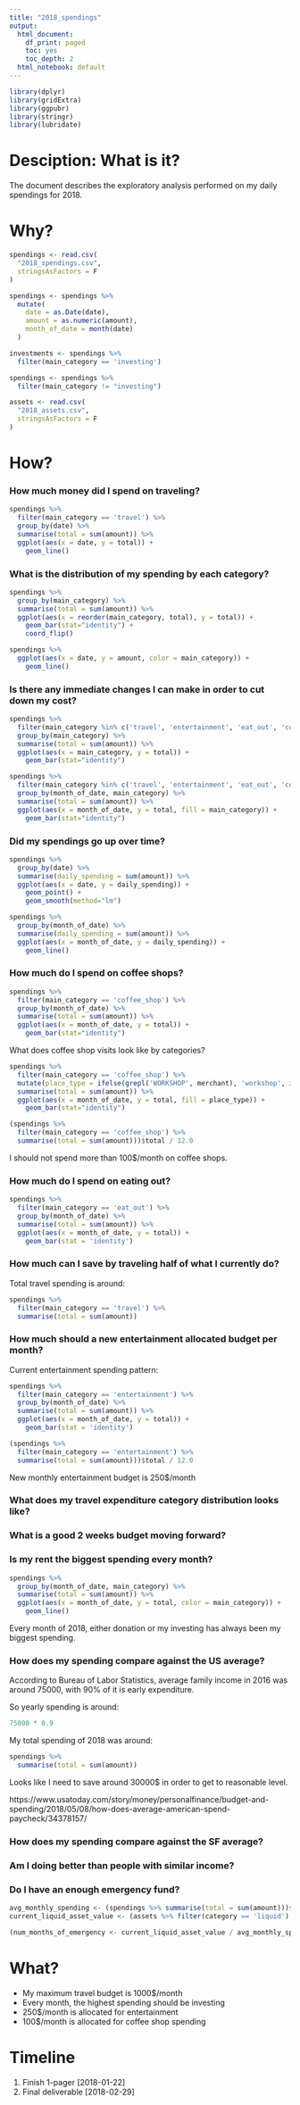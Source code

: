 ```yaml
---
title: "2018_spendings"
output:
  html_document:
    df_print: paged
    toc: yes
    toc_depth: 2
  html_notebook: default
---
```


```r
library(dplyr)
library(gridExtra)    
library(ggpubr)
library(stringr)
library(lubridate)
```

# Desciption: What is it?

The document describes the exploratory analysis performed on my daily spendings for 2018.


# Why?

```r
spendings <- read.csv(
  "2018_spendings.csv", 
  stringsAsFactors = F
)

spendings <- spendings %>% 
  mutate(
    date = as.Date(date),
    amount = as.numeric(amount),
    month_of_date = month(date)
  ) 

investments <- spendings %>% 
  filter(main_category == 'investing')

spendings <- spendings %>%  
  filter(main_category != "investing")

assets <- read.csv(
  "2018_assets.csv", 
  stringsAsFactors = F
)
```


# How?

### How much money did I spend on traveling?

```r
spendings %>% 
  filter(main_category == 'travel') %>% 
  group_by(date) %>% 
  summarise(total = sum(amount)) %>% 
  ggplot(aes(x = date, y = total)) + 
    geom_line()
```


### What is the distribution of my spending by each category?

```r
spendings %>% 
  group_by(main_category) %>% 
  summarise(total = sum(amount)) %>% 
  ggplot(aes(x = reorder(main_category, total), y = total)) + 
    geom_bar(stat="identity") +
    coord_flip()
```

```r
spendings %>% 
  ggplot(aes(x = date, y = amount, color = main_category)) + 
    geom_line()
```



### Is there any immediate changes I can make in order to cut down my cost?


```r
spendings %>% 
  filter(main_category %in% c('travel', 'entertainment', 'eat_out', 'coffee_shop')) %>%
  group_by(main_category) %>% 
  summarise(total = sum(amount)) %>% 
  ggplot(aes(x = main_category, y = total)) + 
    geom_bar(stat="identity")
```


```r
spendings %>% 
  filter(main_category %in% c('travel', 'entertainment', 'eat_out', 'coffee_shop')) %>% 
  group_by(month_of_date, main_category) %>% 
  summarise(total = sum(amount)) %>% 
  ggplot(aes(x = month_of_date, y = total, fill = main_category)) + 
    geom_bar(stat="identity")
```


### Did my spendings go up over time?

```r
spendings %>% 
  group_by(date) %>% 
  summarise(daily_spending = sum(amount)) %>% 
  ggplot(aes(x = date, y = daily_spending)) +
    geom_point() + 
    geom_smooth(method="lm")
```

```r
spendings %>% 
  group_by(month_of_date) %>% 
  summarise(daily_spending = sum(amount)) %>% 
  ggplot(aes(x = month_of_date, y = daily_spending)) +
    geom_line()
```

### How much do I spend on coffee shops?

```r
spendings %>% 
  filter(main_category == 'coffee_shop') %>% 
  group_by(month_of_date) %>% 
  summarise(total = sum(amount)) %>% 
  ggplot(aes(x = month_of_date, y = total)) + 
    geom_bar(stat="identity")
```

What does coffee shop visits look like by categories?

```r
spendings %>% 
  filter(main_category == 'coffee_shop') %>% 
  mutate(place_type = ifelse(grepl('WORKSHOP', merchant), 'workshop', ifelse(grepl('STARBUCKS', merchant), 'starbucks', 'other'))) %>%   group_by(month_of_date, place_type) %>%
  summarise(total = sum(amount)) %>% 
  ggplot(aes(x = month_of_date, y = total, fill = place_type)) + 
    geom_bar(stat="identity")
```


```r
(spendings %>% 
  filter(main_category == 'coffee_shop') %>% 
  summarise(total = sum(amount)))$total / 12.0
```

I should not spend more than 100$/month on coffee shops.

### How much do I spend on eating out?

```r
spendings %>% 
  filter(main_category == 'eat_out') %>% 
  group_by(month_of_date) %>% 
  summarise(total = sum(amount)) %>% 
  ggplot(aes(x = month_of_date, y = total)) + 
    geom_bar(stat = 'identity')
```


### How much can I save by traveling half of what I currently do?

Total travel spending is around:

```r
spendings %>% 
  filter(main_category == 'travel') %>% 
  summarise(total = sum(amount))
```

### How much should a new entertainment allocated budget per month?

Current entertainment spending pattern:

```r
spendings %>% 
  filter(main_category == 'entertainment') %>% 
  group_by(month_of_date) %>% 
  summarise(total = sum(amount)) %>% 
  ggplot(aes(x = month_of_date, y = total)) + 
    geom_bar(stat = 'identity')
```


```r
(spendings %>% 
  filter(main_category == 'entertainment') %>% 
  summarise(total = sum(amount)))$total / 12.0
```

New monthly entertainment budget is 250$/month


### What does my travel expenditure category distribution looks like?

### What is a good 2 weeks budget moving forward?

### Is my rent the biggest spending every month?


```r
spendings %>% 
  group_by(month_of_date, main_category) %>% 
  summarise(total = sum(amount)) %>% 
  ggplot(aes(x = month_of_date, y = total, color = main_category)) + 
    geom_line()
```

Every month of 2018, either donation or my investing has always been my biggest spending.

### How does my spending compare against the US average?

According to Bureau of Labor Statistics, average family income in 2016 was around 75000, with 90% of it is early expenditure. 

So yearly spending is around:

```r
75000 * 0.9
```

My total spending of 2018 was around:

```r
spendings %>% 
  summarise(total = sum(amount))
```

Looks like I need to save around 30000$ in order to get to reasonable level.

https://www.usatoday.com/story/money/personalfinance/budget-and-spending/2018/05/08/how-does-average-american-spend-paycheck/34378157/

### How does my spending compare against the SF average?

### Am I doing better than people with similar income?

### Do I have an enough emergency fund?

```r
avg_monthly_spending <- (spendings %>% summarise(total = sum(amount)))$total / 12.0
current_liquid_asset_value <- (assets %>% filter(category == 'liquid') %>% summarise(total = sum(amount)))$total

(num_months_of_emergency <- current_liquid_asset_value / avg_monthly_spending)
```

# What?

* My maximum travel budget is 1000$/month 
* Every month, the highest spending should be investing
* 250$/month is allocated for entertainment
* 100$/month is allocated for coffee shop spending


# Timeline

1. Finish 1-pager [2018-01-22]
2. Final deliverable [2018-02-29]
